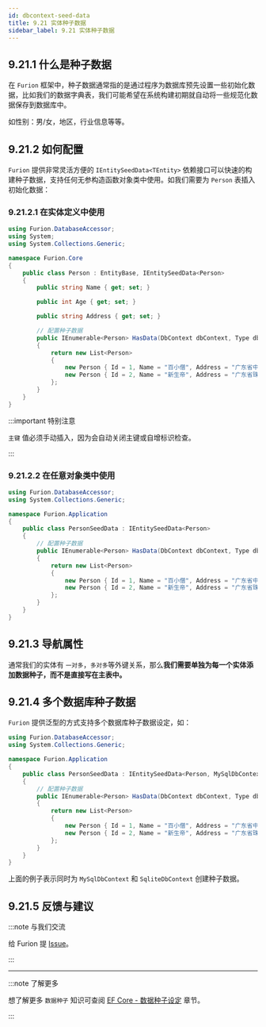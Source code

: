 ```yaml
---
id: dbcontext-seed-data
title: 9.21 实体种子数据
sidebar_label: 9.21 实体种子数据
---
```


## 9.21.1 什么是种子数据

在 `Furion` 框架中，种子数据通常指的是通过程序为数据库预先设置一些初始化数据，比如我们的数据字典表，我们可能希望在系统构建初期就自动将一些规范化数据保存到数据库中。

如性别：男/女，地区，行业信息等等。

## 9.21.2 如何配置

`Furion` 提供非常灵活方便的 `IEntitySeedData<TEntity>` 依赖接口可以快速的构建种子数据，支持任何无参构造函数对象类中使用。如我们需要为 `Person` 表插入初始化数据：

### 9.21.2.1 在实体定义中使用

```cs {7,16-23}
using Furion.DatabaseAccessor;
using System;
using System.Collections.Generic;

namespace Furion.Core
{
    public class Person : EntityBase, IEntitySeedData<Person>
    {
        public string Name { get; set; }

        public int Age { get; set; }

        public string Address { get; set; }

        // 配置种子数据
        public IEnumerable<Person> HasData(DbContext dbContext, Type dbContextLocator)
        {
            return new List<Person>
            {
                new Person { Id = 1, Name = "百小僧", Address = "广东省中山市" },
                new Person { Id = 2, Name = "新生帝", Address = "广东省珠海市" }
            };
        }
    }
}
```

:::important 特别注意

`主键` 值必须手动插入，因为会自动关闭主键或自增标识检查。

:::

### 9.21.2.2 在任意对象类中使用

```cs {6,9-16}
using Furion.DatabaseAccessor;
using System.Collections.Generic;

namespace Furion.Application
{
    public class PersonSeedData : IEntitySeedData<Person>
    {
        // 配置种子数据
        public IEnumerable<Person> HasData(DbContext dbContext, Type dbContextLocator)
        {
            return new List<Person>
            {
                new Person { Id = 1, Name = "百小僧", Address = "广东省中山市" },
                new Person { Id = 2, Name = "新生帝", Address = "广东省珠海市" }
            };
        }
    }
}
```

## 9.21.3 导航属性

通常我们的实体有 `一对多`，`多对多`等外键关系，那么**我们需要单独为每一个实体添加数据种子，而不是直接写在主表中。**

## 9.21.4 多个数据库种子数据

`Furion` 提供泛型的方式支持多个数据库种子数据设定，如：

```cs {6,9-16}
using Furion.DatabaseAccessor;
using System.Collections.Generic;

namespace Furion.Application
{
    public class PersonSeedData : IEntitySeedData<Person, MySqlDbContextLocator, SqliteDbContextLocator>
    {
        // 配置种子数据
        public IEnumerable<Person> HasData(DbContext dbContext, Type dbContextLocator)
        {
            return new List<Person>
            {
                new Person { Id = 1, Name = "百小僧", Address = "广东省中山市" },
                new Person { Id = 2, Name = "新生帝", Address = "广东省珠海市" }
            };
        }
    }
}
```

上面的例子表示同时为 `MySqlDbContext` 和 `SqliteDbContext` 创建种子数据。

## 9.21.5 反馈与建议

:::note 与我们交流

给 Furion 提 [Issue](https://gitee.com/dotnetchina/Furion/issues/new?issue)。

:::

---

:::note 了解更多

想了解更多 `数据种子` 知识可查阅 [EF Core - 数据种子设定](https://docs.microsoft.com/zh-cn/ef/core/modeling/data-seeding) 章节。

:::
